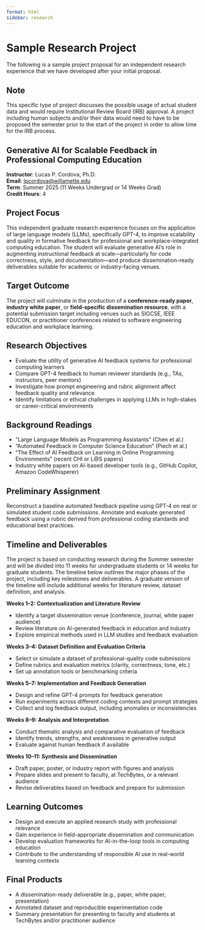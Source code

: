 ```yaml
---
format: html
sidebar: research
---
```


# Sample Research Project

The following is a sample project proposal for an independent research experience that we have developed after your initial proposal. 

::: {.callout-note}
## Note
This specific type of project discusses the possible usage of actual student data and would require Institutional Review Board (IRB) approval. A project including human subjects and/or their data would need to have to be proposed the semester prior to the start of the project in order to allow time for the IRB process. 
:::

## Generative AI for Scalable Feedback in Professional Computing Education

**Instructor**: Lucas P. Cordova, Ph.D.  
**Email**: [lpcordova@willamette.edu](mailto:lpcordova@willamette.edu)  
**Term**: Summer 2025 (11 Weeks Undergrad or 14 Weeks Grad)  
**Credit Hours**: 4  

## Project Focus

This independent graduate research experience focuses on the application of large language models (LLMs), specifically GPT-4, to improve scalability and quality in formative feedback for professional and workplace-integrated computing education. The student will evaluate generative AI’s role in augmenting instructional feedback at scale—particularly for code correctness, style, and documentation—and produce dissemination-ready deliverables suitable for academic or industry-facing venues.

## Target Outcome

The project will culminate in the production of a **conference-ready paper**, **industry white paper**, or **field-specific dissemination resource**, with a potential submission target including venues such as SIGCSE, IEEE EDUCON, or practitioner conferences related to software engineering education and workplace learning.

## Research Objectives

- Evaluate the utility of generative AI feedback systems for professional computing learners
- Compare GPT-4 feedback to human reviewer standards (e.g., TAs, instructors, peer mentors)
- Investigate how prompt engineering and rubric alignment affect feedback quality and relevance
- Identify limitations or ethical challenges in applying LLMs in high-stakes or career-critical environments

## Background Readings

- “Large Language Models as Programming Assistants” (Chen et al.)
- “Automated Feedback in Computer Science Education” (Piech et al.)
- “The Effect of AI Feedback on Learning in Online Programming Environments” (recent CHI or L@S papers)
- Industry white papers on AI-based developer tools (e.g., GitHub Copilot, Amazon CodeWhisperer)

## Preliminary Assignment

Reconstruct a baseline automated feedback pipeline using GPT-4 on real or simulated student code submissions. Annotate and evaluate generated feedback using a rubric derived from professional coding standards and educational best practices.

## Timeline and Deliverables

The project is based on conducting research during the Summer semester and will be divided into 11 weeks for undergraduate students or 14 weeks for graduate students. The timeline below outlines the major phases of the project, including key milestones and deliverables. A graduate version of the timeline will include additional weeks for literature review, dataset definition, and analysis.

**Weeks 1–2: Contextualization and Literature Review**

- Identify a target dissemination venue (conference, journal, white paper audience)
- Review literature on AI-generated feedback in education and industry
- Explore empirical methods used in LLM studies and feedback evaluation

**Weeks 3–4: Dataset Definition and Evaluation Criteria**

- Select or simulate a dataset of professional-quality code submissions
- Define rubrics and evaluation metrics (clarity, correctness, tone, etc.)
- Set up annotation tools or benchmarking criteria

**Weeks 5–7: Implementation and Feedback Generation**

- Design and refine GPT-4 prompts for feedback generation
- Run experiments across different coding contexts and prompt strategies
- Collect and log feedback output, including anomalies or inconsistencies

**Weeks 8–9: Analysis and Interpretation**

- Conduct thematic analysis and comparative evaluation of feedback
- Identify trends, strengths, and weaknesses in generative output
- Evaluate against human feedback if available

**Weeks 10–11: Synthesis and Dissemination**

- Draft paper, poster, or industry report with figures and analysis
- Prepare slides and present to faculty, at TechBytes, or a relevant audience
- Revise deliverables based on feedback and prepare for submission

## Learning Outcomes

- Design and execute an applied research study with professional relevance
- Gain experience in field-appropriate dissemination and communication
- Develop evaluation frameworks for AI-in-the-loop tools in computing education
- Contribute to the understanding of responsible AI use in real-world learning contexts

## Final Products

- A dissemination-ready deliverable (e.g., paper, white paper, presentation)
- Annotated dataset and reproducible experimentation code
- Summary presentation for presenting to faculty and students at TechBytes and/or practitioner audience
